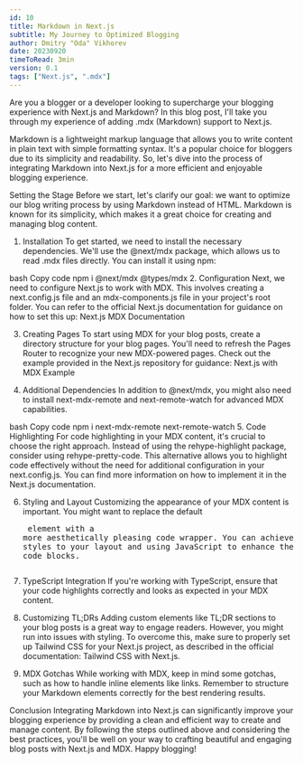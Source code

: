 ```yaml
---
id: 10
title: Markdown in Next.js
subtitle: My Journey to Optimized Blogging
author: Dmitry "Oda" Vikhorev
date: 20230920
timeToRead: 3min
version: 0.1
tags: ["Next.js", ".mdx"]
---
```


<TLDR>
Are you a blogger or a developer looking to supercharge your blogging experience with Next.js and Markdown? In this blog post, I'll take you through my experience of adding .mdx (Markdown) support to Next.js. 
</TLDR>

Markdown is a lightweight markup language that allows you to write content in plain text with simple formatting syntax. It's a popular choice for bloggers due to its simplicity and readability. So, let's dive into the process of integrating Markdown into Next.js for a more efficient and enjoyable blogging experience.

Setting the Stage
Before we start, let's clarify our goal: we want to optimize our blog writing process by using Markdown instead of HTML. Markdown is known for its simplicity, which makes it a great choice for creating and managing blog content.

1. Installation
To get started, we need to install the necessary dependencies. We'll use the @next/mdx package, which allows us to read .mdx files directly. You can install it using npm:

bash
Copy code
npm i @next/mdx @types/mdx
2. Configuration
Next, we need to configure Next.js to work with MDX. This involves creating a next.config.js file and an mdx-components.js file in your project's root folder. You can refer to the official Next.js documentation for guidance on how to set this up: Next.js MDX Documentation

3. Creating Pages
To start using MDX for your blog posts, create a directory structure for your blog pages. You'll need to refresh the Pages Router to recognize your new MDX-powered pages. Check out the example provided in the Next.js repository for guidance: Next.js with MDX Example

4. Additional Dependencies
In addition to @next/mdx, you might also need to install next-mdx-remote and next-remote-watch for advanced MDX capabilities.

bash
Copy code
npm i next-mdx-remote next-remote-watch
5. Code Highlighting
For code highlighting in your MDX content, it's crucial to choose the right approach. Instead of using the rehype-highlight package, consider using rehype-pretty-code. This alternative allows you to highlight code effectively without the need for additional configuration in your next.config.js. You can find more information on how to implement it in the Next.js documentation.

6. Styling and Layout
Customizing the appearance of your MDX content is important. You might want to replace the default <pre> element with a more aesthetically pleasing code wrapper. You can achieve this by adding styles to your layout and using JavaScript to enhance the appearance of code blocks.

7. TypeScript Integration
If you're working with TypeScript, ensure that your code highlights correctly and looks as expected in your MDX content.

8. Customizing TL;DRs
Adding custom elements like TL;DR sections to your blog posts is a great way to engage readers. However, you might run into issues with styling. To overcome this, make sure to properly set up Tailwind CSS for your Next.js project, as described in the official documentation: Tailwind CSS with Next.js.

9. MDX Gotchas
While working with MDX, keep in mind some gotchas, such as how to handle inline elements like links. Remember to structure your Markdown elements correctly for the best rendering results.

Conclusion
Integrating Markdown into Next.js can significantly improve your blogging experience by providing a clean and efficient way to create and manage content. By following the steps outlined above and considering the best practices, you'll be well on your way to crafting beautiful and engaging blog posts with Next.js and MDX. Happy blogging!